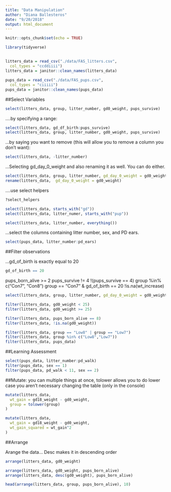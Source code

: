 ```yaml
---
title: "Data Manipulation"
author: "Diana Ballesteros"
date: "9/20/2018" 
output: html_document
---
```



```r
knitr::opts_chunk$set(echo = TRUE)

library(tidyverse)
```


##
```r

litters_data = read_csv("./data/FAS_litters.csv",
  col_types = "ccddiiii")
litters_data = janitor::clean_names(litters_data)

pups_data = read_csv("./data/FAS_pups.csv",
  col_types = "ciiiii")
pups_data = janitor::clean_names(pups_data)


```

##Select Variables 

```r
select(litters_data, group, litter_number, gd0_weight, pups_survive)
```

....by specifying a range: 
```r
select(litters_data, gd_df_birth:pups_survive)
select(litters_data, group, litter_number, gd0_weight, pups_survive)
```


...by saying you want to remove (this will allow you to remove a column you don't want): 
```r
select(litters_data, -litter_number)
```

...Selecting gd_day_0_weight and also renaming it as well. You can do either. 
```r
select(litters_data, group, litter_number, gd_day_0_weight = gd0_weight)
rename(litters_data,  gd_day_0_weight = gd0_weight)
```

....use select helpers

```r
?select_helpers

select(litters_data, starts_with("gd"))
select(litters_data, litter_numer, starts_with("pup"))

select(litters_data, litter_number, everything())
```

...select the columns containing litter number, sex, and PD ears.
```r
select(pups_data, litter_number:pd_ears)
```

##Filter observations

...gd_of_birth is exactly equal to 20 
```r
gd_of_birth == 20 
```

pups_born_alive >= 2
pups_survive != 4
!(pups_survive == 4)
group %in% c("Con7", "Con8")
group == "Con7" & gd_of_birth == 20
!is.na(wt_increase)

```r
select(litters_data, group, litter_number, gd_day_0_weight = gd0_weight)

filter(litters_data, gd0_weight < 25)
filter(litters_data, gd0_weight >= 25) 

filter(litters_data, pups_born_alive == 8) 
filter(litters_data, !is.na(gd0_weight)) 

filter(litters_data, group == "Low8" | group == "Low7")
filter(litters_data, group %in% c("Low8","Low7")) 
filter(litters_data, pups_data)

```

##Learning Assessment 
```r
select(pups_data, litter_number:pd_walk)
filter(pups_data, sex == 1)
filter(pups_data, pd_walk < 11, sex == 2)
```


##Mutate: you can multiple things at once, tolower allows you to do lower case you aren't necessary changing the table (only in the console) 
```r
mutate(litters_data,
  wt_gain = gd18_weight - gd0_weight,
  group = tolower(group)
)

mutate(litters_data,
  wt_gain = gd18_weight - gd0_weight,
  wt_gain_squared = wt_gain^2
)
```


##Arrange 

Arange the data...
Desc makes it in descending order
```r

arrange(litters_data, gd0_weight)

arrange(litters_data, gd0_weight, pups_born_alive)
arrange(litters_data, desc(gd0_weight), pups_born_alive)

head(arrange(litters_data, group, pups_born_alive), 10)
```

